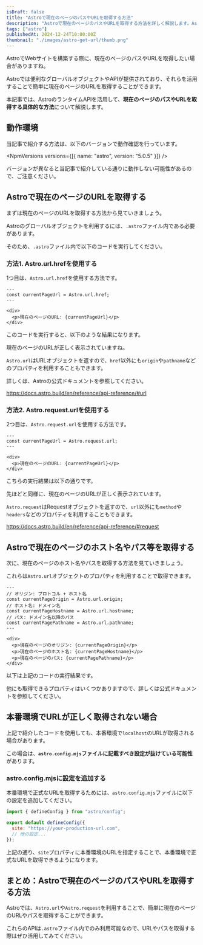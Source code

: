 ```yaml
---
isDraft: false
title: "Astroで現在のページのパスやURLを取得する方法"
description: "Astroで現在のページのパスやURLを取得する方法を詳しく解説します。Astro.urlやAstro.requestなどのランタイムAPIを活用した具体例と実装コードも合わせて紹介します。"
tags: ["astro"]
publishedAt: 2024-12-24T10:00:00Z
thumbnail: "./images/astro-get-url/thumb.png"
---
```


AstroでWebサイトを構築する際に、現在のページのパスやURLを取得したい場合がありますね。

Astroでは便利なグローバルオブジェクトやAPIが提供されており、それらを活用することで簡単に現在のページのURLを取得することができます。

本記事では、AstroのランタイムAPIを活用して、**現在のページのパスやURLを取得する具体的な方法**について解説します。

<ArticleToc />

<AdUnit />

## 動作環境

当記事で紹介する方法は、以下のバージョンで動作確認を行っています。

<NpmVersions versions={[{ name: "astro", version: "5.0.5" }]} />

<InfoBox type="success">
  バージョンが異なると当記事で紹介している通りに動作しない可能性があるので、ご注意ください。
</InfoBox>

## Astroで現在のページのURLを取得する

まずは現在のページのURLを取得する方法から見ていきましょう。

Astroのグローバルオブジェクトを利用するには、`.astro`ファイル内である必要があります。

そのため、`.astro`ファイル内で以下のコードを実行してください。

### 方法1. Astro.url.hrefを使用する

1つ目は、`Astro.url.href`を使用する方法です。

<CodeHead lang="astro" name="/src/pages/index.astro" />

```astro showLineNumbers
---
const currentPageUrl = Astro.url.href;
---

<div>
  <p>現在のページのURL: {currentPageUrl}</p>
</div>
```

このコードを実行すると、以下のような結果になります。

<BrowserBox name="Astro.url.hrefの実行結果">
  <AstroGetUrlDemo />
</BrowserBox>

現在のページのURLが正しく表示されていますね。

`Astro.url`は<OuterLink href="https://developer.mozilla.org/ja/docs/Web/API/URL">URLオブジェクト</OuterLink>を返すので、`href`以外にも`origin`や`pathname`などのプロパティを利用することもできます。

詳しくは、Astroの公式ドキュメントを参照してください。

https://docs.astro.build/en/reference/api-reference/#url

### 方法2. Astro.request.urlを使用する

2つ目は、`Astro.request.url`を使用する方法です。

<CodeHead lang="astro" name="/src/pages/index.astro" />

```astro showLineNumbers
---
const currentPageUrl = Astro.request.url;
---

<div>
  <p>現在のページのURL: {currentPageUrl}</p>
</div>
```

こちらの実行結果は以下の通りです。

<BrowserBox name="Astro.request.urlの実行結果">
  <AstroGetUrlDemoRequest />
</BrowserBox>

先ほどと同様に、現在のページのURLが正しく表示されています。

`Astro.request`は<OuterLink href="https://developer.mozilla.org/en-US/docs/Web/API/Request">Requestオブジェクト</OuterLink>を返すので、`url`以外にも`method`や`headers`などのプロパティを利用することもできます。

https://docs.astro.build/en/reference/api-reference/#request

<AdUnit />

## Astroで現在のページのホスト名やパス等を取得する

次に、現在のページのホスト名やパスを取得する方法を見ていきましょう。

これらは`Astro.url`オブジェクトのプロパティを利用することで取得できます。

<CodeHead lang="astro" name="/src/pages/index.astro" />

```astro showLineNumbers
---
// オリジン: プロトコル + ホスト名
const currentPageOrigin = Astro.url.origin;
// ホスト名: ドメイン名
const currentPageHostname = Astro.url.hostname;
// パス: ドメイン名以降のパス
const currentPagePathname = Astro.url.pathname;
---

<div>
  <p>現在のページのオリジン: {currentPageOrigin}</p>
  <p>現在のページのホスト名: {currentPageHostname}</p>
  <p>現在のページのパス: {currentPagePathname}</p>
</div>
```

以下は上記のコードの実行結果です。

<BrowserBox name="Astro.urlの実行結果">
  <AstroGetUrlDemoObj />
</BrowserBox>

他にも取得できるプロパティはいくつかありますので、詳しくは<OuterLink href="https://docs.astro.build/en/reference/api-reference/#url">公式ドキュメント</OuterLink>を参照してください。

<AdUnit />

## 本番環境でURLが正しく取得されない場合

上記で紹介したコードを使用しても、本番環境で`localhost`のURLが取得される場合があります。

この場合は、**`astro.config.mjs`ファイルに記載すべき設定が抜けている可能性**があります。

### astro.config.mjsに設定を追加する

本番環境で正式なURLを取得するためには、`astro.config.mjs`ファイルに以下の設定を追加してください。

<CodeHead lang="js" name="/astro.config.mjs" />

```js showLineNumbers
import { defineConfig } from "astro/config";

export default defineConfig({
  site: "https://your-production-url.com",
  // 他の設定...
});
```

上記の通り、`site`プロパティに本番環境のURLを指定することで、本番環境で正式なURLを取得できるようになります。

<AdUnit />

## まとめ：Astroで現在のページのパスやURLを取得する方法

Astroでは、`Astro.url`や`Astro.request`を利用することで、簡単に現在のページのURLやパスを取得することができます。

これらのAPIは`.astro`ファイル内でのみ利用可能なので、URLやパスを取得する際はぜひ活用してみてください。
